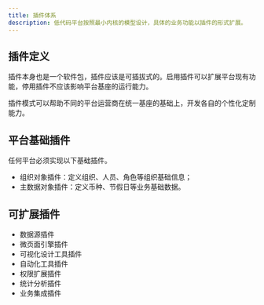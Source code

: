 ```yaml
---
title: 插件体系
description: 低代码平台按照最小内核的模型设计，具体的业务功能以插件的形式扩展。
---
```


## 插件定义

插件本身也是一个软件包，插件应该是可插拔式的。启用插件可以扩展平台现有功能，停用插件不应该影响平台基座的运行能力。

插件模式可以帮助不同的平台运营商在统一基座的基础上，开发各自的个性化定制能力。

## 平台基础插件

任何平台必须实现以下基础插件。

- 组织对象插件：定义组织、人员、角色等组织基础信息；
- 主数据对象插件：定义币种、节假日等业务基础数据。

## 可扩展插件

- 数据源插件
- 微页面引擎插件
- 可视化设计工具插件
- 自动化工具插件
- 权限扩展插件
- 统计分析插件
- 业务集成插件